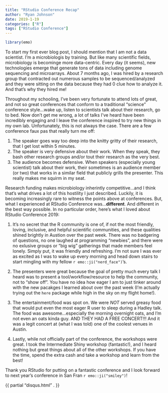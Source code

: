 ```yaml
---
title: "RStudio Conference Recap"
author: "Ryan Johnson"
date: 2019-1-19
categories: ["R"]
tags: ["RStudio Conference"]
---
```

```r
library(emo)
```


To start my first ever blog post, I should mention that I am not a data scientist. I'm a microbiologis by training. But like many scientific fields, microbiology is becominge more data-centric. Every day (it seems), new technologies emerge that generate tons of data including genome sequencing and microarrays. About 7 months ago, I was hired by a research group that contracted out numerous samples to be sequenced/analyzed and they were sitting on the data because they had 0 clue how to analyze it. And that's why they hired me!

Throughout my schooling, I've been very fortunate to attend lots of great, and not so great conferences that conform to a traditional "science" conference style...wake up, listen to scientists talk about their research, go to bed. Now don't get me wrong, a lot of talks I've heard have been incredibly engaging and I leave the conference inspired to try new things in my own lab. Unfortunately, this is not always the case. There are a few conference faux pas that really turn me off:

1. The speaker goes way too deep into the knitty gritty of their research, that I get lost within 5 minutes.
1. The speaker is very defensive about their work. When they speak, they bash other research groups and/or tout their research as the very best.
1. The audience becomes defensive. When speakers (especially young scientist) talk about their work, their sometimes is an audience member (or two) that works in a similar field that publicly grills the presenter. This really makes me squirm in my seat.

Research funding makes microbiology inherintly competitive...and I think that's what drives a lot of this hostility I just described. Luckily, it is becoming increasingly rare to witness the points above at conferences. But, what I experienced at RStudio Conference was...**different**. And different in the best way possible. In no particular order, here's what I loved about RStudio Conference 2019:

1. It's no secret that the R community is one of, if not the most friendly, loving, inclusive, and helpful scientific communities, and these qualities shined brightly in Austion over the past week. There was no badgering of questions, no one laughed at programming "newbies", and there were no exlusive groups or "big wig" gatherings that made members feel lonely. Simply put, it was friendly and refreshing. I'm not sure I was ever as excited as I was to wake up every morning and head down stairs to start mingling with my fellow `r emo::ji("nerd_face")`'s.

1. The presenters were great because the goal of pretty much every talk I heard was to present a tool/workflow/resource to help the community, not to "show off". You have no idea how eager I am to just tinker around with the new pacakges I learned about over the past week (I'm actually trying out the `here` package while high in the sky on my flight home!).

1. The entertainment/food was spot on. We were *NOT* served greasy food that would put even the most eager R user to sleep during a Hadley talk. The food was awesome...especially the morning overnight oats, and I'm not even an oats kinda guy. AND THEY HAD A FREE CONCERT!!! And it was a legit concert at (what I was told) one of the coolest venues in Austin.

1. Lastly, while not officially part of the conference, the workshops were great. I took the Intermediate Shiny workshop (fantastic!), and I heard nothing but great things about all of the other workshops. If you have the time, spend the extra cash and take a workshop and learn from the best!

Thank you RStudio for putting on a fantastic conference and I look forward to next year's conference in San Fran `r emo::ji("smiley")`!

{{ partial "disqus.html" . }}
